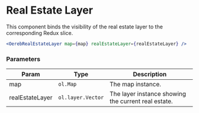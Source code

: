 
<Meta title="API Reference/Component/Real Estate Layer" />

# Real Estate Layer

This component binds the visibility of the real estate layer to the corresponding Redux slice.

```jsx
<OerebRealEstateLayer map={map} realEstateLayer={realEstateLayer} />
```

### Parameters

| Param | Type | Description |
| --- | --- | --- |
| map | <code>ol.Map</code> | The map instance. |
| realEstateLayer | <code>ol.layer.Vector</code> | The layer instance showing the current real estate. |
